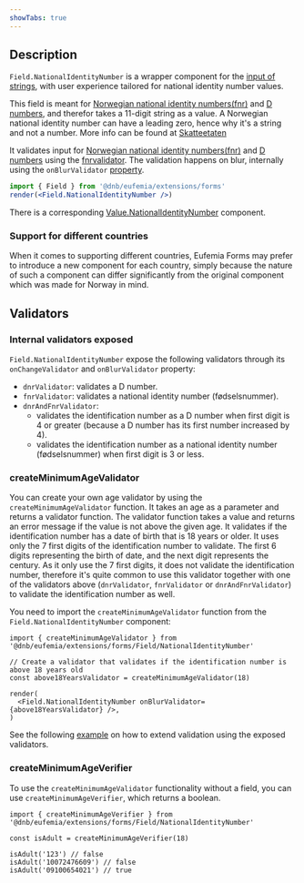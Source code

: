 ```yaml
---
showTabs: true
---
```


## Description

`Field.NationalIdentityNumber` is a wrapper component for the [input of strings](/uilib/extensions/forms/base-fields/String), with user experience tailored for national identity number values.

This field is meant for [Norwegian national identity numbers(fnr)](https://www.skatteetaten.no/en/person/national-registry/identitetsnummer/fodselsnummer/) and [D numbers](https://www.skatteetaten.no/en/person/national-registry/identitetsnummer/d-nummer/), and therefor takes a 11-digit string as a value. A Norwegian national identity number can have a leading zero, hence why it's a string and not a number.
More info can be found at [Skatteetaten](https://www.skatteetaten.no/en/person/national-registry/identitetsnummer/fodselsnummer/#:~:text=A%20national%20identity%20number%20consists,national%20identity%20number%20are%20220676)

It validates input for [Norwegian national identity numbers(fnr)](https://www.skatteetaten.no/en/person/national-registry/identitetsnummer/fodselsnummer/) and [D numbers](https://www.skatteetaten.no/en/person/national-registry/identitetsnummer/d-nummer/) using the [fnrvalidator](https://github.com/navikt/fnrvalidator).
The validation happens on blur, internally using the `onBlurValidator` [property](/uilib/extensions/forms/feature-fields/NationalIdentityNumber/properties/#field-specific-properties).

```jsx
import { Field } from '@dnb/eufemia/extensions/forms'
render(<Field.NationalIdentityNumber />)
```

There is a corresponding [Value.NationalIdentityNumber](/uilib/extensions/forms/Value/NationalIdentityNumber) component.

### Support for different countries

When it comes to supporting different countries, Eufemia Forms may prefer to introduce a new component for each country, simply because the nature of such a component can differ significantly from the original component which was made for Norway in mind.

## Validators

### Internal validators exposed

`Field.NationalIdentityNumber` expose the following validators through its `onChangeValidator` and `onBlurValidator` property:

- `dnrValidator`: validates a D number.
- `fnrValidator`: validates a national identity number (fødselsnummer).
- `dnrAndFnrValidator`:
  - validates the identification number as a D number when first digit is 4 or greater (because a D number has its first number increased by 4).
  - validates the identification number as a national identity number (fødselsnummer) when first digit is 3 or less.

### createMinimumAgeValidator

You can create your own age validator by using the `createMinimumAgeValidator` function. It takes an age as a parameter and returns a validator function. The validator function takes a value and returns an error message if the value is not above the given age.
It validates if the identification number has a date of birth that is 18 years or older. It uses only the 7 first digits of the identification number to validate. The first 6 digits representing the birth of date, and the next digit represents the century.
As it only use the 7 first digits, it does not validate the identification number, therefore it's quite common to use this validator together with one of the validators above (`dnrValidator`, `fnrValidator` or `dnrAndFnrValidator`) to validate the identification number as well.

You need to import the `createMinimumAgeValidator` function from the `Field.NationalIdentityNumber` component:

```tsx
import { createMinimumAgeValidator } from '@dnb/eufemia/extensions/forms/Field/NationalIdentityNumber'

// Create a validator that validates if the identification number is above 18 years old
const above18YearsValidator = createMinimumAgeValidator(18)

render(
  <Field.NationalIdentityNumber onBlurValidator={above18YearsValidator} />,
)
```

See the following [example](/uilib/extensions/forms/feature-fields/NationalIdentityNumber/#extend-validation-with-custom-validation-function) on how to extend validation using the exposed validators.

### createMinimumAgeVerifier

To use the `createMinimumAgeValidator` functionality without a field, you can use `createMinimumAgeVerifier`, which returns a boolean.

```tsx
import { createMinimumAgeVerifier } from '@dnb/eufemia/extensions/forms/Field/NationalIdentityNumber'

const isAdult = createMinimumAgeVerifier(18)

isAdult('123') // false
isAdult('10072476609') // false
isAdult('09100654021') // true
```
